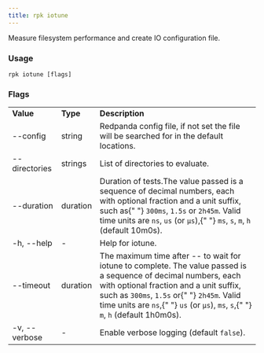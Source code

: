 ```yaml
---
title: rpk iotune
---
```


<head>
  <meta name="title" content="rpk iotune | Redpanda Docs" />
  <meta name="description" content="rpk iotune" />
</head>

Measure filesystem performance and create IO configuration file.

### Usage

```
rpk iotune [flags]
```

### Flags

<table>
  <tbody>
    <tr>
      <td>
        <strong> Value</strong>
      </td>
      <td>
        <strong> Type</strong>
      </td>
      <td>
        <strong> Description</strong>
      </td>
    </tr>
    <tr>
      <td>--config</td>
      <td>string</td>
      <td>
        Redpanda config file, if not set the file will be searched for in the
        default locations.
      </td>
    </tr>
    <tr>
      <td>--directories</td>
      <td>strings</td>
      <td> List of directories to evaluate.</td>
    </tr>
    <tr>
      <td>--duration</td>
      <td>duration</td>
      <td>
        Duration of tests.The value passed is a sequence of decimal numbers,
        each with optional fraction and a unit suffix, such as{" "}
        <code>300ms</code>, <code>1.5s</code> or <code>2h45m</code>. Valid time
        units are <code>ns</code>, <code>us</code> (or <code>µs</code>),{" "}
        <code>ms</code>, <code>s</code>, <code>m</code>, <code>h</code> (default
        10m0s).
      </td>
    </tr>
    <tr>
      <td>-h, --help</td>
      <td>-</td>
      <td> Help for iotune.</td>
    </tr>
    <tr>
      <td>--timeout</td>
      <td>duration</td>
      <td>
        The maximum time after -- to wait for iotune to complete. The value
        passed is a sequence of decimal numbers, each with optional fraction and
        a unit suffix, such as <code>300ms</code>, <code>1.5s</code> or{" "}
        <code>2h45m</code>. Valid time units are <code>ns</code>,{" "}
        <code>us</code> (or <code>µs</code>), <code>ms</code>, <code>s</code>,{" "}
        <code>m</code>, <code>h</code> (default 1h0m0s).
      </td>
    </tr>
    <tr>
      <td>-v, --verbose</td>
      <td>-</td>
      <td>
        Enable verbose logging (default <code>false</code>).
      </td>
    </tr>
  </tbody>
</table>
